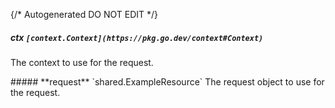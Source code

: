 {/* Autogenerated DO NOT EDIT  */}

##### **ctx** `[context.Context](https://pkg.go.dev/context#Context)`
The context to use for the request.

<Collapsible>
    ##### **request** `shared.ExampleResource`
    The request object to use for the request.
    <Collapsible.Break/>
    <ExampleResource/>
</Collapsible>


